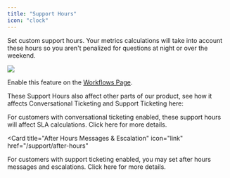 ```yaml
---
title: "Support Hours"
icon: "clock"
---
```


Set custom support hours. Your metrics calculations will take into account these hours so you aren't penalized for questions at night or over the weekend.

<Frame caption="The settings page for support hours.">
  <img src="/images/support-hours-settings.png" />
</Frame>

Enable this feature on the [Workflows Page](https://app.usepylon.com/workflows).

These Support Hours also affect other parts of our product, see how it affects Conversational Ticketing and Support Ticketing here:

<Card title="Conversation SLAs" icon="link" href="/ticketing/sla">
  For customers with conversational ticketing enabled, these support hours will
  affect SLA calculations. Click here for more details.
</Card>

<Card
  title="After Hours Messages & Escalation"
  icon="link"
  href="/support/after-hours"
>
  For customers with support ticketing enabled, you may set after hours messages
  and escalations. Click here for more details.
</Card>
